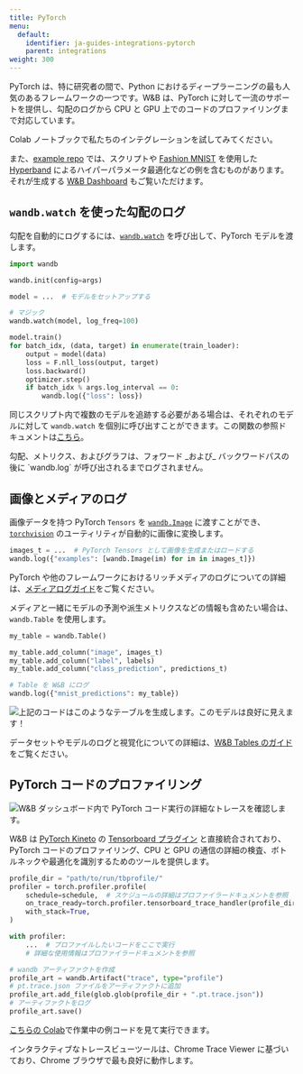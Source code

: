 ```yaml
---
title: PyTorch
menu:
  default:
    identifier: ja-guides-integrations-pytorch
    parent: integrations
weight: 300
---
```


<Card title="Try in Colab" href="https://colab.research.google.com/github/wandb/examples/blob/master/colabs/intro/Intro_to_Weights_%26_Biases.ipynb" icon="python"/>

PyTorch は、特に研究者の間で、Python におけるディープラーニングの最も人気のあるフレームワークの一つです。W&B は、PyTorch に対して一流のサポートを提供し、勾配のログから CPU と GPU 上でのコードのプロファイリングまで対応しています。

Colab ノートブックで私たちのインテグレーションを試してみてください。

<Card title="Try in Colab" href="https://colab.research.google.com/github/wandb/examples/blob/master/colabs/pytorch/Simple_PyTorch_Integration.ipynb" icon="python"/>

また、[example repo](https://github.com/wandb/examples) では、スクリプトや [Fashion MNIST](https://github.com/wandb/examples/tree/master/examples/pytorch/pytorch-cnn-fashion) を使用した [Hyperband](https://arxiv.org/abs/1603.06560) によるハイパーパラメータ最適化などの例を含むものがあります。それが生成する [W&B Dashboard](https://wandb.ai/wandb/keras-fashion-mnist/runs/5z1d85qs) もご覧いただけます。

## `wandb.watch` を使った勾配のログ

勾配を自動的にログするには、[`wandb.watch`](/ja/ref/python/watch) を呼び出して、PyTorch モデルを渡します。

```python
import wandb

wandb.init(config=args)

model = ...  # モデルをセットアップする

# マジック
wandb.watch(model, log_freq=100)

model.train()
for batch_idx, (data, target) in enumerate(train_loader):
    output = model(data)
    loss = F.nll_loss(output, target)
    loss.backward()
    optimizer.step()
    if batch_idx % args.log_interval == 0:
        wandb.log({"loss": loss})
```

同じスクリプト内で複数のモデルを追跡する必要がある場合は、それぞれのモデルに対して `wandb.watch` を個別に呼び出すことができます。この関数の参照ドキュメントは[こちら](/ja/ref/python/watch)。

<Warning>
勾配、メトリクス、およびグラフは、フォワード _および_ バックワードパスの後に `wandb.log` が呼び出されるまでログされません。
</Warning>

## 画像とメディアのログ

画像データを持つ PyTorch `Tensors` を [`wandb.Image`](/ja/ref/python/data-types/image) に渡すことができ、[`torchvision`](https://pytorch.org/vision/stable/index.html) のユーティリティが自動的に画像に変換します。

```python
images_t = ...  # PyTorch Tensors として画像を生成またはロードする
wandb.log({"examples": [wandb.Image(im) for im in images_t]})
```

PyTorch や他のフレームワークにおけるリッチメディアのログについての詳細は、[メディアログガイド](/ja/guides/track/log/media/)をご覧ください。

メディアと一緒にモデルの予測や派生メトリクスなどの情報も含めたい場合は、`wandb.Table` を使用します。

```python
my_table = wandb.Table()

my_table.add_column("image", images_t)
my_table.add_column("label", labels)
my_table.add_column("class_prediction", predictions_t)

# Table を W&B にログ
wandb.log({"mnist_predictions": my_table})
```

<Frame>
    <img src="/images/integrations/pytorch_example_table.png" alt="上記のコードはこのようなテーブルを生成します。このモデルは良好に見えます！"  />
</Frame>

データセットやモデルのログと視覚化についての詳細は、[W&B Tables のガイド](/ja/guides/models/tables/)をご覧ください。

## PyTorch コードのプロファイリング

<Frame>
    <img src="/images/integrations/pytorch_example_dashboard.png" alt="W&B ダッシュボード内で PyTorch コード実行の詳細なトレースを確認します。"  />
</Frame>

W&B は [PyTorch Kineto](https://github.com/pytorch/kineto) の [Tensorboard プラグイン](https://github.com/pytorch/kineto/blob/master/tb_plugin/README) と直接統合されており、PyTorch コードのプロファイリング、CPU と GPU の通信の詳細の検査、ボトルネックや最適化を識別するためのツールを提供します。

```python
profile_dir = "path/to/run/tbprofile/"
profiler = torch.profiler.profile(
    schedule=schedule,  # スケジュールの詳細はプロファイラードキュメントを参照
    on_trace_ready=torch.profiler.tensorboard_trace_handler(profile_dir),
    with_stack=True,
)

with profiler:
    ...  # プロファイルしたいコードをここで実行
    # 詳細な使用情報はプロファイラードキュメントを参照

# wandb アーティファクトを作成
profile_art = wandb.Artifact("trace", type="profile")
# pt.trace.json ファイルをアーティファクトに追加
profile_art.add_file(glob.glob(profile_dir + ".pt.trace.json"))
# アーティファクトをログ
profile_art.save()
```

[こちらの Colab](http://wandb.me/trace-colab)で作業中の例コードを見て実行できます。

<Warning>
インタラクティブなトレースビューツールは、Chrome Trace Viewer に基づいており、Chrome ブラウザで最も良好に動作します。
</Warning>